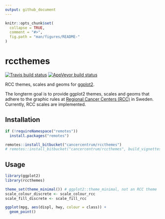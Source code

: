 ```yaml
---
output: github_document
---
```


<!-- README.md is generated from README.Rmd. Please edit that file. -->

```r
knitr::opts_chunk$set(
  collapse = TRUE,
  comment = "#>",
  fig.path = "man/figures/README-"
)
```

# rccthemes

[![Travis build status](https://travis-ci.com/oc1lojo/rccthemes.svg?branch=master)](https://travis-ci.com/oc1lojo/rccthemes)
[![AppVeyor build status](https://ci.appveyor.com/api/projects/status/qgkdgjy8rc8e60x7/branch/master?svg=true)](https://ci.appveyor.com/project/oc1lojo/rccthemes/branch/master)

RCC themes, scales and geoms for [ggplot2](https://ggplot2.tidyverse.org).

The longterm goal is to provide ggplot2 themes, scales and geoms that adhere to the graphic rules at [Regional Cancer Centers (RCC)](https://www.cancercentrum.se) in Sweden. 
Currently, RCC scales are implemented.

## Installation

```r
if (!requireNamespace("remotes"))
  install.packages("remotes")

remotes::install_bitbucket("cancercentrum/rccthemes")
# remotes::install_bitbucket("cancercentrum/rccthemes", build_vignettes = TRUE) # also vignette
```

## Usage

```r
library(ggplot2)
library(rccthemes)

theme_set(theme_minimal()) # ggplot2::theme_minimal, not an RCC theme
scale_colour_discrete <- scale_colour_rcc
scale_fill_discrete <- scale_fill_rcc

ggplot(mpg, aes(displ, hwy, colour = class)) +
  geom_point()
```
